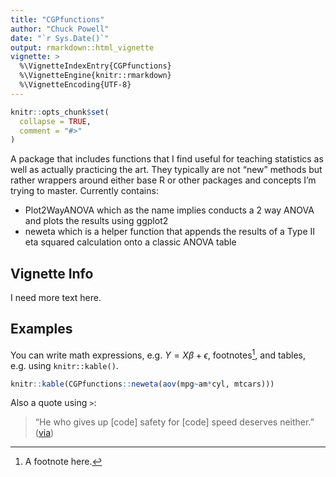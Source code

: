 ```yaml
---
title: "CGPfunctions"
author: "Chuck Powell"
date: "`r Sys.Date()`"
output: rmarkdown::html_vignette
vignette: >
  %\VignetteIndexEntry{CGPfunctions}
  %\VignetteEngine{knitr::rmarkdown}
  %\VignetteEncoding{UTF-8}
---
```


```r
knitr::opts_chunk$set(
  collapse = TRUE,
  comment = "#>"
)
```

A package that includes functions that I find useful for teaching statistics as well as actually practicing the art.  They typically are not "new" methods but rather wrappers around either base R or other packages and concepts I'm trying to master.  Currently contains:

- Plot2WayANOVA which as the name implies conducts a 2 way ANOVA and plots the results using ggplot2
- neweta which is a helper function that appends the results of a Type II eta squared calculation onto a classic ANOVA table

## Vignette Info

I need more text here.


## Examples

You can write math expressions, e.g. $Y = X\beta + \epsilon$, footnotes^[A footnote here.], and tables, e.g. using `knitr::kable()`.

```r
knitr::kable(CGPfunctions::neweta(aov(mpg~am*cyl, mtcars)))
```

Also a quote using `>`:

> "He who gives up [code] safety for [code] speed deserves neither."
([via](https://twitter.com/hadleywickham/status/504368538874703872))
